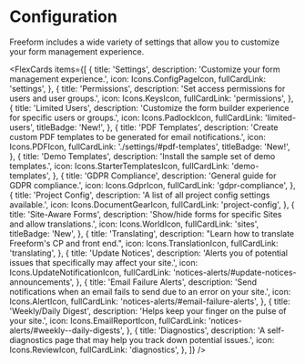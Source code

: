 

# Configuration

Freeform includes a wide variety of settings that allow you to customize your form management experience.

<FlexCards
  items={[
    {
      title: 'Settings',
      description: 'Customize your form management experience.',
      icon: Icons.ConfigPageIcon,
      fullCardLink: 'settings',
    },
    {
      title: 'Permissions',
      description: 'Set access permissions for users and user groups.',
      icon: Icons.KeysIcon,
      fullCardLink: 'permissions',
    },
    {
      title: 'Limited Users',
      description:
        'Customize the form builder experience for specific users or groups.',
      icon: Icons.PadlockIcon,
      fullCardLink: 'limited-users',
      titleBadge: 'New!',
    },
    {
      title: 'PDF Templates',
      description:
        'Create custom PDF templates to be generated for email notifications.',
      icon: Icons.PDFIcon,
      fullCardLink: './settings/#pdf-templates',
      titleBadge: 'New!',
    },
    {
      title: 'Demo Templates',
      description: 'Install the sample set of demo templates.',
      icon: Icons.StarterTemplatesIcon,
      fullCardLink: 'demo-templates',
    },
    {
      title: 'GDPR Compliance',
      description: 'General guide for GDPR compliance.',
      icon: Icons.GdprIcon,
      fullCardLink: 'gdpr-compliance',
    },
    {
      title: 'Project Config',
      description: 'A list of all project config settings available.',
      icon: Icons.DocumentGearIcon,
      fullCardLink: 'project-config',
    },
    {
      title: 'Site-Aware Forms',
      description: 'Show/hide forms for specific Sites and allow translations.',
      icon: Icons.WorldIcon,
      fullCardLink: 'sites',
      titleBadge: 'New',
    },
    {
      title: 'Translating',
      description: "Learn how to translate Freeform's CP and front end.",
      icon: Icons.TranslationIcon,
      fullCardLink: 'translating',
    },
    {
      title: 'Update Notices',
      description:
        'Alerts you of potential issues that specifically may affect your site.',
      icon: Icons.UpdateNotificationIcon,
      fullCardLink: 'notices-alerts/#update-notices-announcements',
    },
    {
      title: 'Email Failure Alerts',
      description:
        'Send notifications when an email fails to send due to an error on your site.',
      icon: Icons.AlertIcon,
      fullCardLink: 'notices-alerts/#email-failure-alerts',
    },
    {
      title: 'Weekly/Daily Digest',
      description: 'Helps keep your finger on the pulse of your site.',
      icon: Icons.EmailReportIcon,
      fullCardLink: 'notices-alerts/#weekly--daily-digests',
    },
    {
      title: 'Diagnostics',
      description:
        'A self-diagnostics page that may help you track down potential issues.',
      icon: Icons.ReviewIcon,
      fullCardLink: 'diagnostics',
    },
  ]}
/>
